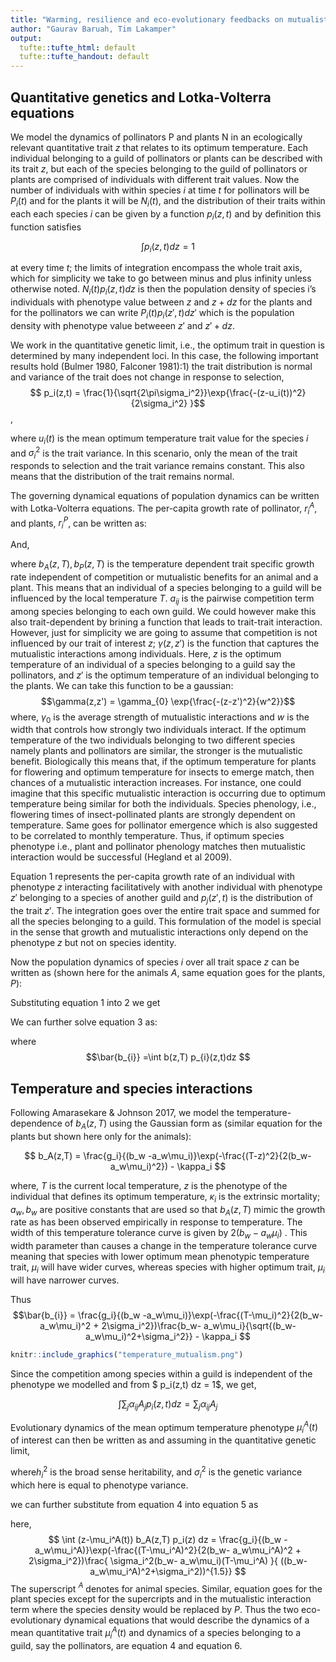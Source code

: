 ```yaml
---
title: "Warming, resilience and eco-evolutionary feedbacks on mutualistic systems"
author: "Gaurav Baruah, Tim Lakamper"
output:
  tufte::tufte_html: default
  tufte::tufte_handout: default
---
```


## Quantitative genetics and Lotka-Volterra equations

We model the dynamics of pollinators P and plants N in an ecologically relevant quantitative trait $z$ that relates to its optimum temperature. Each individual belonging to a guild of pollinators or plants can be described with its trait $z$, but each of the species belonging to the guild of pollinators or plants are comprised of individuals with different trait values. Now the number of individuals with within species $i$ at time $t$ for pollinators will be $P_i(t)$ and for the plants it will be $N_i(t)$, and the distribution of their traits within each each species $i$ can be given by a function $p_i(z,t)$ and by definition this function satisfies

$$ \int p_i(z,t) dz = 1 $$

at every time $t$; the limits of integration encompass the whole trait axis, which for simplicity we take to go between minus and plus infinity unless otherwise noted. $N_i(t)p_i(z,t)dz$ is then the population density of species i's individuals with phenotype value between $z$ and $z + dz$ for the plants and for the pollinators we can write $P_i(t)p_i(z',t)dz'$ which is the population density with phenotype value betweeen $z'$ and $z'+dz$.

We work in the quantitative genetic limit, i.e., the optimum trait in question is determined by many independent loci. In this case, the following important results hold (Bulmer 1980, Falconer 1981):1) the trait distribution is normal and variance of the trait does not change in response to selection, $$ p_i(z,t) = \frac{1}{\sqrt{2\pi\sigma_i^2}}\exp{\frac{-(z-u_i(t))^2}{2\sigma_i^2} }$$,

where $u_i(t)$ is the mean optimum temperature trait value for the species $i$ and $\sigma_i^2$ is the trait variance. In this scenario, only the mean of the trait responds to selection and the trait variance remains constant. This also means that the distribution of the trait remains normal.

The governing dynamical equations of population dynamics can be written with Lotka-Volterra equations. The per-capita growth rate of pollinator, $r_{i}^{A}$, and plants, $r_{i}^{P}$, can be written as:

\begin{equation}
r_{i}^{A}(A,z,t) = b_A(z,T) -  \sum_{j}\alpha_{ij}A_{j} + \int \sum_{k} P_k\frac{\gamma(z,z')}{1+ h\gamma(z,z')P_k} p_{k}(z',t)dz'
\end{equation} 
And,
\begin{equation}
r_{i}^{P}(P,z,t) = b_P(z,T) -  \sum_{j}\alpha_{ij}P_{j} + \int \sum_{k} A_k\frac{\gamma(z,z')}{1+ h\gamma(z,z')A_k} p_{k}(z',t)dz'
\end{equation} 

where $b_A(z,T), b_P(z,T)$ is the temperature dependent trait specific growth rate independent of competition or mutualistic benefits for an animal and a plant. This means that an individual of a species belonging to a guild will be influenced by the local temperature $T$. $a_{ij}$ is the pairwise competition term among species belonging to each own guild. We could however make this also trait-dependent by brining a function that leads to trait-trait interaction. However, just for simplicity we are going to assume that competition is not influenced by our trait of interest $z$; $\gamma(z,z')$ is the function that captures the mutualistic interactions among individuals. Here, $z$ is the optimum temperature of an individual of a species belonging to a guild say the pollinators, and $z'$ is the optimum temperature of an individual belonging to the plants. We can take this function to be a gaussian: $$\gamma(z,z') = \gamma_{0} \exp{\frac{-(z-z')^2}{w^2}}$$ where, $\gamma_{0}$ is the average strength of mutualistic interactions and $w$ is the width that controls how strongly two individuals interact. If the optimum temperature of the two individuals belonging to two different species namely plants and pollinators are similar, the stronger is the mutualistic benefit. Biologically this means that, if the optimum temperature for plants for flowering and optimum temperature for insects to emerge match, then chances of a mutualistic interaction increases. For instance, one could imagine that this specific mutualistic interaction is occurring due to optimum temperature being similar for both the individuals. Species phenology, i.e., flowering times of insect-pollinated plants are strongly dependent on temperature. Same goes for pollinator emergence which is also suggested to be correlated to monthly temperature. Thus, if optimum species phenotype i.e., plant and pollinator phenology matches then mutualistic interaction would be successful (Hegland et al 2009).

Equation 1 represents the per-capita growth rate of an individual with phenotype $z$ interacting facilitatively with another individual with phenotype $z'$ belonging to a species of another guild and $p_{j}(z',t)$ is the distribution of the trait $z'$. The integration goes over the entire trait space and summed for all the species belonging to a guild. This formulation of the model is special in the sense that growth and mutualistic interactions only depend on the phenotype $z$ but not on species identity.

Now the population dynamics of species $i$ over all trait space $z$ can be written as (shown here for the animals $A$, same equation goes for the plants, $P$):

```{=tex}
\begin{equation}
    \frac{dA_{i}}{dt} = A_{i}(t) \int r_{i}^{A}(A,z,t)p_{i}(z,t)dz
\end{equation}
```
Substituting equation 1 into 2 we get

```{=tex}
\begin{equation}
    \frac{dA_{i}}{dt} = A_{i}(t) \int \Bigg( b_A(z,T) -  \sum_{j}\alpha_{ij}A_{j} + \int \sum_{k} \frac{\gamma(z,z')P_k}{1+ h\gamma(z,z')P_k} p_{k}(z',t)dz'\Bigg)  p_{i}(z,t)dz
\end{equation}
```
We can further solve equation 3 as:

\begin{equation}
    \frac{dA_{i}}{dt} = A_{i}(t) \Bigg( \bar{b_{i}} -  \sum_{j}\alpha_{ij}N_{j} + \int\int\sum_{k} \frac{\gamma(z,z')P_k}{1+ h\gamma(z,z')P_k} p_{k}(z',t)p_{i}(z,t)dzdz' \Bigg) 
\end{equation} where $$\bar{b_{i}} =\int b(z,T) p_{i}(z,t)dz $$

## Temperature and species interactions

Following Amarasekare & Johnson 2017, we model the temperature-dependence of $b_A(z,T)$ using the Gaussian form as (similar equation for the plants but shown here only for the animals):

$$ 
 b_A(z,T) = \frac{g_i}{(b_w -a_w\mu_i)}\exp(-\frac{(T-z)^2}{2(b_w- a_w\mu_i)^2}) - \kappa_i
$$

where, $T$ is the current local temperature, $z$ is the phenotype of the individual that defines its optimum temperature, $\kappa_i$ is the extrinsic mortality; $a_w, b_w$ are positive constants that are used so that $b_A(z,T)$ mimic the growth rate as has been observed empirically in response to temperature. The width of this temperature tolerance curve is given by $2(b_w -a_w\mu_i)$ . This width parameter than causes a change in the temperature tolerance curve meaning that species with lower optimum mean phenotypic temperature trait, $\mu_i$ will have wider curves, whereas species with higher optimum trait, $\mu_i$ will have narrower curves.

Thus $$\bar{b_{i}} = \frac{g_i}{(b_w -a_w\mu_i)}\exp(-\frac{(T-\mu_i)^2}{2(b_w- a_w\mu_i)^2 + 2\sigma_i^2})\frac{b_w- a_w\mu_i}{\sqrt{(b_w-a_w\mu_i)^2+\sigma_i^2}} - \kappa_i $$

```r
knitr::include_graphics("temperature_mutualism.png")
```


Since the competition among species within a guild is independent of the phenotype we modelled and from $ \int p_i(z,t) dz = 1$, we get,

$$ \int \sum_{j}\alpha_{ij}A_{j}p_{i}(z,t)dz = \sum_{j}\alpha_{ij}A_{j} $$

Evolutionary dynamics of the mean optimum temperature phenotype $\mu_i^A(t)$ of interest can then be written as and assuming in the quantitative genetic limit,

```{=tex}
\begin{equation}
    \frac{du_{i}^A}{dt} = h_{i}^2\int (z-\mu_i^A(t))r_{i}(\vec{N}, z, t) p_{i}(z,t)dz 
\end{equation}
```
where$h_i^2$ is the broad sense heritability, and $\sigma_i^2$ is the genetic variance which here is equal to phenotype variance.

we can further substitute from equation 4 into equation 5 as

```{=tex}
\begin{equation}
    \frac{du_{i}^A}{dt} = h_{i}^2\int (z-\mu_i^A(t))b_A(z,T)p_i(z)dz -  \int (z-\mu_i^A)\sum_{j}\alpha_{ij}A_{j}p_i(z)dz + \int \int \sum_{k} (z-\mu_i^A) \frac{\gamma(z,z')P_k}{1+ h\gamma(z,z')P_k} p_{k}(z',t)dz' p_i(z)dz
\end{equation}
```
here, $$ \int (z-\mu_i^A(t)) b_A(z,T) p_i(z) dz = \frac{g_i}{(b_w -a_w\mu_i^A)}\exp(-\frac{(T-\mu_i^A)^2}{2(b_w- a_w\mu_i^A)^2 + 2\sigma_i^2})\frac{ \sigma_i^2(b_w- a_w\mu_i)(T-\mu_i^A) }{ ((b_w-a_w\mu_i^A)^2+\sigma_i^2))^{1.5}} $$
The superscript $^A$ denotes for animal species. Similar, equation goes for the plant species except for the supercripts and in the mutualistic interaction term where the species density would be replaced by $P$.
Thus the two eco-evolutionary dynamical equations that would describe the dynamics of a mean quantitative trait $\mu_{i}^A(t)$ and dynamics of a species belonging to a guild, say the pollinators, are equation 4 and equation 6.
